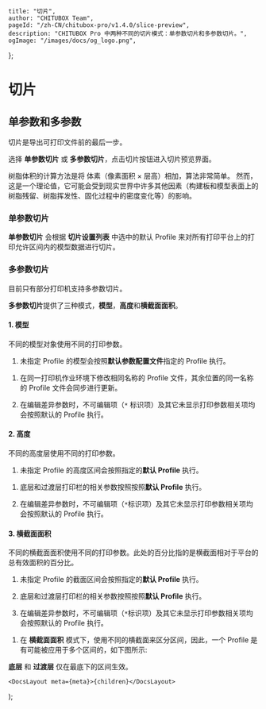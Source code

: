 
	title: "切片",
	author: "CHITUBOX Team",
	pageId: "/zh-CN/chitubox-pro/v1.4.0/slice-preview",
	description: "CHITUBOX Pro 中两种不同的切片模式：单参数切片和多参数切片。",
	ogImage: "/images/docs/og_logo.png",
};

# 切片

## 单参数和多参数

切片是导出可打印文件前的最后一步。

选择 **单参数切片** 或 **多参数切片**，点击切片按钮进入切片预览界面。

<ImageContainer>
	<AntdImage
		src={
			"/images/docs/zh-CN/chitubox-pro/1.x.x/006-application-overview-slice-preview001.png"
		}
	/>
</ImageContainer>

<ImageContainer>
	<AntdImage
		src={
			"/images/docs/zh-CN/chitubox-pro/1.x.x/006-application-overview-slice-preview002.png"
		}
		style={{ width: "100%", maxWidth: 895 }}
	/>
</ImageContainer>

<Admonition type="note" title="注意">
	树脂体积的计算方法是将 体素（像素面积 × 层高）相加，算法非常简单。
	然而，这是一个理论值，它可能会受到现实世界中许多其他因素（构建板和模型表面上的树脂残留、树脂挥发性、固化过程中的密度变化等）的影响。
</Admonition>

### 单参数切片

**单参数切片** 会根据 **切片设置列表** 中选中的默认 Profile 来对所有打印平台上的打印允许区间内的模型数据进行切片。

### 多参数切片

<Admonition type="note" title="注意">
	目前只有部分打印机支持多参数切片。
</Admonition>

**多参数切片**提供了三种模式，**模型**，**高度**和**横截面面积**。

#### 1. 模型

不同的模型对象使用不同的打印参数。

<ImageContainer>
	<AntdImage
		src={
			"/images/docs/zh-CN/chitubox-pro/1.x.x/006-application-overview-slice-preview017.png"
		}
	/>
</ImageContainer>

1. 未指定 Profile 的模型会按照**默认参数配置文件**指定的 Profile 执行。

<ImageContainer>
	<AntdImage
		src={
			"/images/docs/zh-CN/chitubox-pro/1.x.x/006-application-overview-slice-preview017.1.1.png"
		}
	/>
</ImageContainer>

1. 在同一打印机作业环境下修改相同名称的 Profile 文件，其余位置的同一名称的 Profile 文件会同步进行更新。

1. 在编辑差异参数时，不可编辑项（`*` 标识项）及其它未显示打印参数相关项均会按照默认的 Profile 执行。

<ImageContainer>
	<AntdImage
		src={
			"/images/docs/zh-CN/chitubox-pro/1.x.x/006-application-overview-slice-preview017.1.png"
		}
	/>
</ImageContainer>

#### 2. 高度

不同的高度层使用不同的打印参数。

<ImageContainer>
	<AntdImage
		src={
			"/images/docs/zh-CN/chitubox-pro/1.x.x/006-application-overview-slice-preview016.png"
		}
		style={{ width: "100%", maxWidth: 895 }}
	/>
</ImageContainer>

1. 未指定 Profile 的高度区间会按照指定的**默认 Profile** 执行。

<ImageContainer>
	<AntdImage
		src={
			"/images/docs/zh-CN/chitubox-pro/1.x.x/006-application-overview-slice-preview016.1.png"
		}
	/>
</ImageContainer>

1. 底层和过渡层打印栏的相关参数按照按照**默认 Profile** 执行。

1. 在编辑差异参数时，不可编辑项（`*`标识项）及其它未显示打印参数相关项均会按照默认的 Profile 执行。

<ImageContainer>
	<AntdImage
		src={
			"/images/docs/zh-CN/chitubox-pro/1.x.x/006-application-overview-slice-preview016.2.png"
		}
	/>
</ImageContainer>

<ImageContainer>
	<AntdImage
		src={
			"/images/docs/zh-CN/chitubox-pro/1.x.x/006-application-overview-slice-preview016.3.png"
		}
	/>
</ImageContainer>

#### 3. 横截面面积

不同的横截面面积使用不同的打印参数。此处的百分比指的是横截面相对于平台的总有效面积的百分比。

<ImageContainer>
	<AntdImage
		src={
			"/images/docs/zh-CN/chitubox-pro/1.x.x/006-application-overview-slice-preview018.png"
		}
	/>
</ImageContainer>

1. 未指定 Profile 的截面区间会按照指定的**默认 Profile** 执行。

1. 底层和过渡层打印栏的相关参数按照按照**默认 Profile** 执行。

1. 在编辑差异参数时，不可编辑项（`*`标识项）及其它未显示打印参数相关项均会按照默认的 Profile 执行。

<ImageContainer>
	<AntdImage
		src={
			"/images/docs/zh-CN/chitubox-pro/1.x.x/006-application-overview-slice-preview019.png"
		}
	/>
</ImageContainer>

<ImageContainer>
	<AntdImage
		src={
			"/images/docs/zh-CN/chitubox-pro/1.x.x/006-application-overview-slice-preview020.png"
		}
	/>
</ImageContainer>

1. 在 **横截面面积** 模式下，使用不同的横截面来区分区间，因此，一个 Profile 是有可能被应用于多个区间的，如下图所示:

    <ImageContainer>
    	<AntdImage
    		src={
    			"/images/docs/zh-CN/chitubox-pro/1.x.x/006-application-overview-slice-preview018.1.svg"
    		}
    		style={{ maxWidth: "70%" }}
    	/>
    </ImageContainer>

<b>底层</b> 和 <b>过渡层</b> 仅在最底下的区间生效。

	<DocsLayout meta={meta}>{children}</DocsLayout>
);
